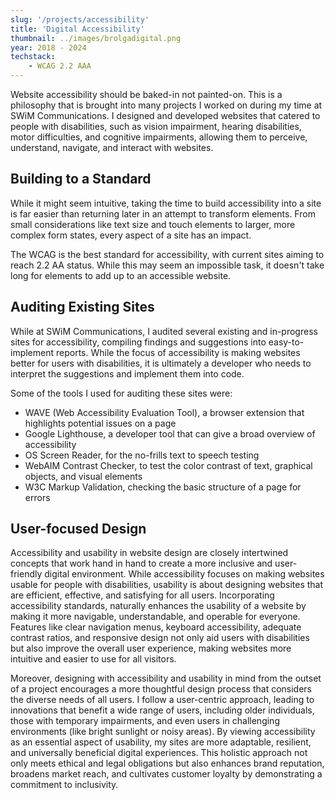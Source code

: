 ```yaml
---
slug: '/projects/accessibility'
title: 'Digital Accessibility'
thumbnail: ../images/brolgadigital.png
year: 2018 - 2024
techstack:
    - WCAG 2.2 AAA
---
```


Website accessibility should be baked-in not painted-on. This is a philosophy
that is brought into many projects I worked on during my time at SWiM
Communications. I designed and developed websites that catered to people with
disabilities, such as vision impairment, hearing disabilities, motor
difficulties, and cognitive impairments, allowing them to perceive, understand,
navigate, and interact with websites.

## Building to a Standard

While it might seem intuitive, taking the time to build accessibility into a
site is far easier than returning later in an attempt to transform elements.
From small considerations like text size and touch elements to larger, more
complex form states, every aspect of a site has an impact.

The WCAG is the best standard for accessibility, with current sites aiming to
reach 2.2 AA status. While this may seem an impossible task, it doesn't take
long for elements to add up to an accessible website.

## Auditing Existing Sites

While at SWiM Communications, I audited several existing and in-progress sites
for accessibility, compiling findings and suggestions into easy-to-implement
reports. While the focus of accessibility is making websites better for users
with disabilities, it is ultimately a developer who needs to interpret the
suggestions and implement them into code.

Some of the tools I used for auditing these sites were:

-   WAVE (Web Accessibility Evaluation Tool), a browser extension that
    highlights potential issues on a page
-   Google Lighthouse, a developer tool that can give a broad overview of
    accessibility
-   OS Screen Reader, for the no-frills text to speech testing
-   WebAIM Contrast Checker, to test the color contrast of text, graphical
    objects, and visual elements
-   W3C Markup Validation, checking the basic structure of a page for errors

## User-focused Design

Accessibility and usability in website design are closely intertwined concepts
that work hand in hand to create a more inclusive and user-friendly digital
environment. While accessibility focuses on making websites usable for people
with disabilities, usability is about designing websites that are efficient,
effective, and satisfying for all users. Incorporating accessibility standards,
naturally enhances the usability of a website by making it more navigable,
understandable, and operable for everyone. Features like clear navigation menus,
keyboard accessibility, adequate contrast ratios, and responsive design not only
aid users with disabilities but also improve the overall user experience, making
websites more intuitive and easier to use for all visitors.

Moreover, designing with accessibility and usability in mind from the outset of
a project encourages a more thoughtful design process that considers the diverse
needs of all users. I follow a user-centric approach, leading to innovations
that benefit a wide range of users, including older individuals, those with
temporary impairments, and even users in challenging environments (like bright
sunlight or noisy areas). By viewing accessibility as an essential aspect of
usability, my sites are more adaptable, resilient, and universally beneficial
digital experiences. This holistic approach not only meets ethical and legal
obligations but also enhances brand reputation, broadens market reach, and
cultivates customer loyalty by demonstrating a commitment to inclusivity.
